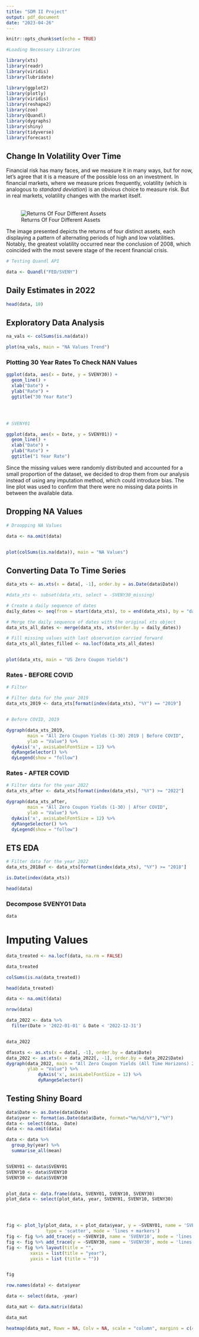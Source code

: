 ```yaml
---
title: "SDM II Project"
output: pdf_document
date: "2023-04-26"
---
```


```r
knitr::opts_chunk$set(echo = TRUE)
```

```r

#Loading Necessary Libraries

library(xts)
library(readr)
library(viridis)
library(lubridate)

library(ggplot2)
library(plotly)
library(viridis)
library(reshape2)
library(zoo)
library(Quandl)
library(dygraphs)
library(shiny)
library(tidyverse)
library(forecast)
```

## Change In Volatility Over Time

| Financial risk has many faces, and we measure it in many ways, but for now, let's agree that it is a measure of the possible loss on an investment. In financial markets, where we measure prices frequently, volatility (which is analogous to *standard deviation*) is an obvious choice to measure risk. But in real markets, volatility changes with the market itself.
| 
| 

![Returns Of Four Different Assets](T-Bonds.png)

| 

The image presented depicts the returns of four distinct assets, each displaying a pattern of alternating periods of high and low volatilities. Notably, the greatest volatility occurred near the conclusion of 2008, which coincided with the most severe stage of the recent financial crisis.

```r

# Testing Quandl API

data <- Quandl("FED/SVENY")

```

## Daily Estimates in 2022

```r

head(data, 10)
```

## Exploratory Data Analysis

```r

na_vals <- colSums(is.na(data))

plot(na_vals, main = "NA Values Trend")

```

### Plotting 30 Year Rates To Check NAN Values

```r


ggplot(data, aes(x = Date, y = SVENY30)) +
  geom_line() +
  xlab("Date") +
  ylab("Rate") +
  ggtitle("30 Year Rate")
  




```

```r


# SVENY01

ggplot(data, aes(x = Date, y = SVENY01)) +
  geom_line() +
  xlab("Date") +
  ylab("Rate") +
  ggtitle("1 Year Rate")

```

| 
  Since the missing values were randomly distributed and accounted for a small proportion of the dataset, we decided to drop them from our analysis instead of using any imputation method, which could introduce bias. The line plot was used to confirm that there were no missing data points in between the available data.

## Dropping NA Values

```r

# Droopping NA Values

data <- na.omit(data)

```

```r



```

```r


plot(colSums(is.na(data)), main = "NA Values")
```

## Converting Data To Time Series

```r

data_xts <- as.xts(x = data[, -1], order.by = as.Date(data$Date))

#data_xts <- subset(data_xts, select = -SVENY30_missing)

```

```r


# Create a daily sequence of dates
daily_dates <- seq(from = start(data_xts), to = end(data_xts), by = "day")

# Merge the daily sequence of dates with the original xts object
data_xts_all_dates <- merge(data_xts, xts(order.by = daily_dates))

# Fill missing values with last observation carried forward
data_xts_all_dates_filled <- na.locf(data_xts_all_dates)


```

```r

```

```r

plot(data_xts, main = "US Zero Coupon Yields")
```

### Rates - BEFORE COVID

```r

# Filter

# Filter data for the year 2019
data_xts_2019 <- data_xts[format(index(data_xts), "%Y") == "2019"]
```

```r


```

```r

# Before COVID, 2019

dygraph(data_xts_2019, 
        main = "All Zero Coupon Yields (1-30) 2019 | Before COVID", 
        ylab = "Value") %>%
  dyAxis('x', axisLabelFontSize = 12) %>%
  dyRangeSelector() %>%
  dyLegend(show = "follow") 

```

### Rates - AFTER COVID

```r

# Filter data for the year 2022
data_xts_after <- data_xts[format(index(data_xts), "%Y") >= "2022"]
```

```r


dygraph(data_xts_after, 
        main = "All Zero Coupon Yields (1-30) | After COVID", 
        ylab = "Value") %>%
  dyAxis('x', axisLabelFontSize = 12) %>%
  dyRangeSelector() %>%
  dyLegend(show = "follow") 
```

## ETS EDA\

```r


# Filter data for the year 2022
data_xts_2018af <- data_xts[format(index(data_xts), "%Y") >= "2018"]
```

```r

is.Date(index(data_xts))

head(data)

```

### Decompose SVENY01 Data

```r

data
```

# Imputing Values

```r

data_treated <- na.locf(data, na.rm = FALSE)

data_treated

```

```r

colSums(is.na(data_treated))

head(data_treated)

```

```r


data <- na.omit(data)

nrow(data)

```

```r

data_2022 <- data %>% 
  filter(Date > '2022-01-01' & Date < '2022-12-31')



```

```r

data_2022
```

```r
dfasxts <- as.xts(x = data[, -1], order.by = data$Date)
data_2022 <- as.xts(x = data_2022[, -1], order.by = data_2022$Date)
dygraph(data_2022, main = "All Zero Coupon Yields (All Time Horizons) 2022", 
        ylab = "Value") %>%
            dyAxis('x', axisLabelFontSize = 12) %>%
            dyRangeSelector()
```

## Testing Shiny Board

```r

data$Date <- as.Date(data$Date)
data$year <- format(as.Date(data$Date, format="%m/%d/%Y"),"%Y")
data <- select(data, -Date)
data <- na.omit(data)

data <- data %>%
  group_by(year) %>%
  summarise_all(mean)

```

```r


```

```r

SVENY01 <- data$SVENY01
SVENY10 <- data$SVENY10
SVENY30 <- data$SVENY30


plot_data <- data.frame(data, SVENY01, SVENY10, SVENY30)
plot_data <- select(plot_data, year, SVENY01, SVENY10, SVENY30)





```

```r
fig <- plot_ly(plot_data, x = plot_data$year, y = ~SVENY01, name = 'SVENY01', 
               type = 'scatter', mode = 'lines + markers') 
fig <- fig %>% add_trace(y = ~SVENY10, name = 'SVENY10', mode = 'lines + markers') 
fig <- fig %>% add_trace(y = ~SVENY30, name = 'SVENY30', mode = 'lines + markers')
fig <- fig %>% layout(title = "",
         xaxis = list(title = "year"),
         yaxis = list (title = ""))


fig
```

```r

row.names(data) <- data$year

data <- select(data, -year)

data_mat <- data.matrix(data)

```

```r

data_mat

```

```r


heatmap(data_mat, Rowv = NA, Colv = NA, scale = "column", margins = c(4,1))
```
